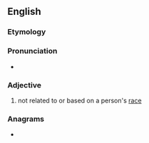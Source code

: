 ==English==

===Etymology===
{{prefix|en|non|racial}}

===Pronunciation===
* {{rhymes|en|eɪʃəl}}

===Adjective===
{{en-adj|-}}

# not related to or based on a person's [[race]]

===Anagrams===
* {{anagrams|en|a=aacilnnor|Carniolan}}